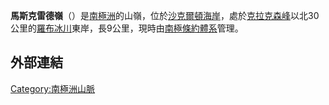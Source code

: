 {{coord|83|4|S|164|40|E|source:GNIS|display=title}}

'''馬斯克雷德嶺'''（{{lang-en|Masquerade Ridge}}）是[[南極洲|南極洲]]的山嶺，位於[[沙克爾頓海岸|沙克爾頓海岸]]，處於[[克拉克森峰|克拉克森峰]]以北30公里的[[羅布冰川|羅布冰川]]東岸，長9公里，現時由[[南極條約體系|南極條約體系]]管理。

==外部連結==
{{cite gnis | type = antarid | id = 9525| name = Masquerade Ridge | accessdate = 2013-08-23}}

{{DEFAULTSORT:Masquerade Ridge}}
[[Category:南極洲山脈|Category:南極洲山脈]]


{{ShackletonCoast-geo-stub}}